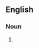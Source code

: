 {{also|Fiorinos}}
==English==

===Noun===
{{head|en|noun plural form}}

# {{plural of|fiorino|lang=en}}